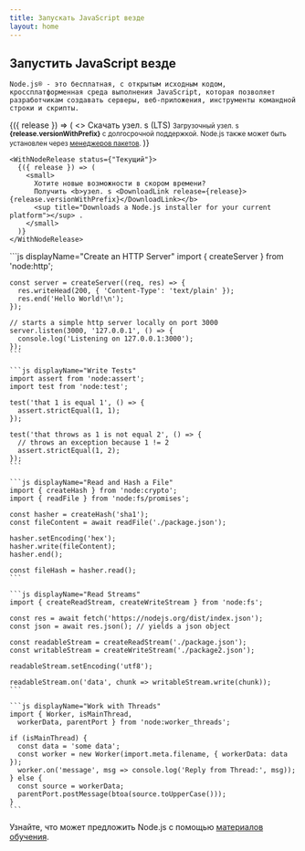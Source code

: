 ```yaml
---
title: Запускать JavaScript везде
layout: home
---
```


<section>
  <WithBadge section="индекс" />

  <div>
    <h1 className="special">Запустить JavaScript везде</h1>

    Node.js® - это бесплатная, с открытым исходным кодом, кроссплатформенная среда выполнения JavaScript, которая позволяет разработчикам создавать серверы, веб-приложения, инструменты командной строки и скрипты.
  </div>

  <div>
    <WithNodeRelease status={['Active LTS', 'Maintenance LTS']}>
      {({ release }) => (
        <>
          <DownloadButton release={release}>Скачать узел. s (LTS)</DownloadButton>
          <small>
            Загрузочный узел. s <b>{release.versionWithPrefix}</b>
            <sup title="Downloads a Node.js installer for your current platform"></sup> с долгосрочной поддержкой.
            Node.js также может быть установлен через <a href="/download/package-manager">менеджеров пакетов</a>.
          </small>
        </>
      )}
    </WithNodeRelease>

    <WithNodeRelease status={"Текущий"}>
      {({ release }) => (
        <small>
          Хотите новые возможности в скором времени?
          Получить <b>узел. s <DownloadLink release={release}>{release.versionWithPrefix}</DownloadLink></b>
          <sup title="Downloads a Node.js installer for your current platform"></sup> .
        </small>
      )}
    </WithNodeRelease>
  </div>
</section>

<section>
  <div>
    ```js displayName="Create an HTTP Server"
    import { createServer } from 'node:http';

    const server = createServer((req, res) => {
      res.writeHead(200, { 'Content-Type': 'text/plain' });
      res.end('Hello World!\n');
    });

    // starts a simple http server locally on port 3000
    server.listen(3000, '127.0.0.1', () => {
      console.log('Listening on 127.0.0.1:3000');
    });
    ```

    ```js displayName="Write Tests"
    import assert from 'node:assert';
    import test from 'node:test';

    test('that 1 is equal 1', () => {
      assert.strictEqual(1, 1);
    });

    test('that throws as 1 is not equal 2', () => {
      // throws an exception because 1 != 2
      assert.strictEqual(1, 2);
    });
    ```

    ```js displayName="Read and Hash a File"
    import { createHash } from 'node:crypto';
    import { readFile } from 'node:fs/promises';

    const hasher = createHash('sha1');
    const fileContent = await readFile('./package.json');

    hasher.setEncoding('hex');
    hasher.write(fileContent);
    hasher.end();

    const fileHash = hasher.read();
    ```

    ```js displayName="Read Streams"
    import { createReadStream, createWriteStream } from 'node:fs';

    const res = await fetch('https://nodejs.org/dist/index.json');
    const json = await res.json(); // yields a json object

    const readableStream = createReadStream('./package.json');
    const writableStream = createWriteStream('./package2.json');

    readableStream.setEncoding('utf8');

    readableStream.on('data', chunk => writableStream.write(chunk));
    ```

    ```js displayName="Work with Threads"
    import { Worker, isMainThread,
      workerData, parentPort } from 'node:worker_threads';

    if (isMainThread) {
      const data = 'some data';
      const worker = new Worker(import.meta.filename, { workerData: data });
      worker.on('message', msg => console.log('Reply from Thread:', msg));
    } else {
      const source = workerData;
      parentPort.postMessage(btoa(source.toUpperCase()));
    }
    ```
  </div>

  Узнайте, что может предложить Node.js с помощью [материалов обучения](/learn).
</section>
